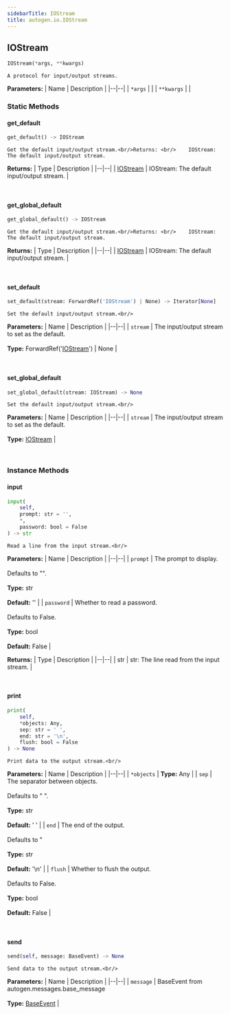 ```yaml
---
sidebarTitle: IOStream
title: autogen.io.IOStream
---
```

<h2 id="autogen.io.IOStream" class="doc doc-heading">
    <code class="doc-symbol doc-symbol-heading doc-symbol-class"></code>
    <span class="doc doc-object-name doc-class-name">IOStream</span>
</h2>

```python
IOStream(*args, **kwargs)
```

    A protocol for input/output streams.

<b>Parameters:</b>
| Name | Description |
|--|--|
| `*args` |  |
| `**kwargs` |  |

### Static Methods

<code class="doc-symbol doc-symbol-heading doc-symbol-method"></code>
#### get_default

```python
get_default() -> IOStream
```

    Get the default input/output stream.<br/>Returns: <br/>    IOStream: The default input/output stream.

<b>Returns:</b>
| Type | Description |
|--|--|
| [IOStream](/docs/api-reference/autogen/io/IOStream) | IOStream: The default input/output stream. |

<br />

<code class="doc-symbol doc-symbol-heading doc-symbol-method"></code>
#### get_global_default

```python
get_global_default() -> IOStream
```

    Get the default input/output stream.<br/>Returns: <br/>    IOStream: The default input/output stream.

<b>Returns:</b>
| Type | Description |
|--|--|
| [IOStream](/docs/api-reference/autogen/io/IOStream) | IOStream: The default input/output stream. |

<br />

<code class="doc-symbol doc-symbol-heading doc-symbol-method"></code>
#### set_default

```python
set_default(stream: ForwardRef('IOStream') | None) -> Iterator[None]
```

    Set the default input/output stream.<br/>

<b>Parameters:</b>
| Name | Description |
|--|--|
| `stream` | The input/output stream to set as the default.<br/><br/>**Type:** ForwardRef('[IOStream](/docs/api-reference/autogen/io/IOStream)') \| None |

<br />

<code class="doc-symbol doc-symbol-heading doc-symbol-method"></code>
#### set_global_default

```python
set_global_default(stream: IOStream) -> None
```

    Set the default input/output stream.<br/>

<b>Parameters:</b>
| Name | Description |
|--|--|
| `stream` | The input/output stream to set as the default.<br/><br/>**Type:** [IOStream](/docs/api-reference/autogen/io/IOStream) |

<br />

### Instance Methods

<code class="doc-symbol doc-symbol-heading doc-symbol-method"></code>
#### input

```python
input(
    self,
    prompt: str = '',
    *,
    password: bool = False
) -> str
```

    Read a line from the input stream.<br/>

<b>Parameters:</b>
| Name | Description |
|--|--|
| `prompt` | The prompt to display.<br/><br/>Defaults to "".<br/><br/>**Type:** str<br/><br/>**Default:** '' |
| `password` | Whether to read a password.<br/><br/>Defaults to False.<br/><br/>**Type:** bool<br/><br/>**Default:** False |

<b>Returns:</b>
| Type | Description |
|--|--|
| str | str: The line read from the input stream. |

<br />

<code class="doc-symbol doc-symbol-heading doc-symbol-method"></code>
#### print

```python
print(
    self,
    *objects: Any,
    sep: str = ' ',
    end: str = '\n',
    flush: bool = False
) -> None
```

    Print data to the output stream.<br/>

<b>Parameters:</b>
| Name | Description |
|--|--|
| `*objects` | **Type:** Any |
| `sep` | The separator between objects.<br/><br/>Defaults to " ".<br/><br/>**Type:** str<br/><br/>**Default:** ' ' |
| `end` | The end of the output.<br/><br/>Defaults to "<br/><br/>**Type:** str<br/><br/>**Default:** '\n' |
| `flush` | Whether to flush the output.<br/><br/>Defaults to False.<br/><br/>**Type:** bool<br/><br/>**Default:** False |

<br />

<code class="doc-symbol doc-symbol-heading doc-symbol-method"></code>
#### send

```python
send(self, message: BaseEvent) -> None
```

    Send data to the output stream.<br/>

<b>Parameters:</b>
| Name | Description |
|--|--|
| `message` | BaseEvent from autogen.messages.base_message<br/><br/>**Type:** [BaseEvent](/docs/api-reference/autogen/events/BaseEvent) |

<br />
